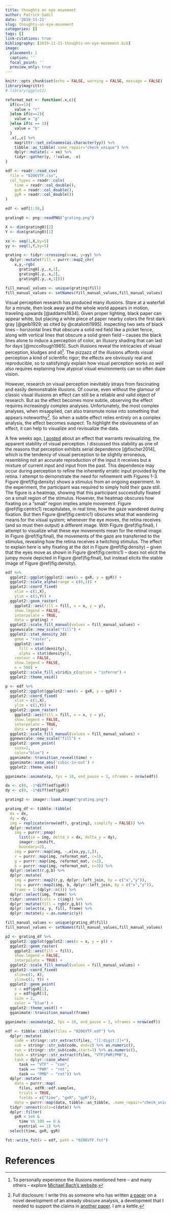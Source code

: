 ```yaml
---
title: thoughts on eye movement
author: Patrick Sadil
date: '2019-11-21'
slug: thoughts-on-eye-movement
categories: []
tags: []
link-citations: true
bibliography: [2019-11-21-thoughts-on-eye-movement.bib]
image:
  placement: 1
  caption: ''
  focal_point: ''
  preview_only: true
---
```


```r
knitr::opts_chunk$set(echo = FALSE, warning = FALSE, message = FALSE)
library(magrittr)
# library(ggplot2)

reformat_mat <- function(.x,c){
  if(c==1){
    value = "r"
  }else if(c==2){
    value = "g"
  }else if(c == 3){
    value = "b"
  }
  .x[,,c] %>%
    magrittr::set_colnames(as.character(yy)) %>%
    tibble::as_tibble(.name_repair="check_unique") %>%
    dplyr::mutate(x = xx) %>%
    tidyr::gather(y, !!value, -x)  
}

edf <- readr::read_csv(
  file = "0206VTF.csv",
  col_types = readr::cols(
    time = readr::col_double(),
    gxR = readr::col_double(),
    gyR = readr::col_double())
) 

edf <- edf[1:30,]

grating0 <- png::readPNG("grating.png")

X <- dim(grating0)[2]
Y <- dim(grating0)[1]

xx <- seq(1,X,by=5)
yy <- seq(1,Y,by=5)

grating <- tidyr::crossing(x=xx, y=yy) %>%
  dplyr::mutate(fill = purrr::map2_chr(
    x,y,~rgb(
      grating0[.y,.x,1],
      grating0[.y,.x,2],
      grating0[.y,.x,3])))

fill_manual_values <- unique(grating$fill)
fill_manual_values <- setNames(fill_manual_values,fill_manual_values)
```


Visual perception research has produced many illusions. Stare at a waterfall for a minute, then look away and the whole world appears in motion, traveling upwards [@addams1834]. Given proper lighting, black paper can appear white, but placing a white piece of paper nearby colors the first dark gray [@gelb1929; as cited by @cataliotti1995]. Inspecting two sets of black lines -- horizontal lines that obscure a solid red field like a picket fence, along with vertical lines that obscure a solid green field -- causes the black lines alone to induce a perception of color, an illusory shading that can last for days [@mccollough1965]. Such illusions reveal the intricacies of visual perception, kludges and all^[To personally experience the illusions mentioned here -- and many others -- explore [Michael Bach's website](https://michaelbach.de/ot/).]. The pizzazz of the illusions affords visual perception a kind of scientific rigor; the effects are obviously real and reproducible, so to satisfyingly explain how visual perception works _so well_ also requires explaining how atypical visual environments can so often dupe vision. 

However, research on visual perception inevitably strays from fascinating and easily demonstrable illusions. Of course, even without the glamour of classic visual illusions an effect can still be a reliable and valid object of research. But as the effect becomes more subtle, observing the effect requires increasingly complex analyses. Unfortunately, the most complex analyses, when misapplied, can also transmute noise into something that appears noteworthy^[Full disclosure: I write this as someone who has written [a paper](https://psadil.github.io/psadil/publication/sadil_huber_cowell_2019/) on a novel development of an already obscure analysis, a development that I needed to support the claims in [another paper](https://psadil.github.io/psadil/publication/sadil_potter_huber_cowell_dots_2019/). I am a kettle.]. So when a subtle effect relies entirely on a complex analysis, the effect becomes suspect. To highlight the obviousness of an effect, it can help to visualize and revisualize the data.

A few weeks ago, [I posted](https://psadil.github.io/psadil/post/serial-dependence/) about an effect that warrants revisualizing, the apparent stability of visual perception. I discussed this stability as one of the reasons that perception exhibits serial dependence [@fischer2014], which is the tendency of visual perception to be slightly erroneous, resembling not an accurate reproduction of the input it receives but a mixture of current input and input from the past. This dependence may occur during perception to refine the inherently erratic input provided by the retina. I attempt to demonstrate the need for refinement with Figures 1-3. Figure \@ref(fig:density) shows a stimulus from an ongoing experiment. In the experiment, the participant was required to simply hold their gaze still. The figure is a heatmap, showing that this participant successfully fixated on a small region of the stimulus. However, the heatmap obscures how fixating on a "small" region implies ample movement. Figure \@ref(fig:centric1) recapitulates, in real time, how the gaze wandered during fixation. But then Figure \@ref(fig:centric1) obscures what that wandering means for the visual system; whenever the eye moves, the retina receives (and so must then output) a different image. With Figure \@ref(fig:final), I attempt to visualize what these eye movements mean for the retinal image. In Figure \@ref(fig:final), the movements of the gaze are transferred to the stimulus, revealing how the retina receives a twitching stimulus. The effect to explain here is why fixating at the dot in Figure \@ref(fig:density) -- given that the eyes move as shown in Figure \@ref(fig:centric1) -- does not elicit the jumpy movie depicted in Figure \@ref(fig:final), but instead elicits the stable image of Figure \@ref(fig:density).

```r
edf %>%
  ggplot2::ggplot(ggplot2::aes(x = gxR, y = gyR)) +
  ggplot2::scale_alpha(range = c(0,1)) +
  ggplot2::coord_fixed(
    xlim = c(1,X), 
    ylim = c(1,Y)) +
  ggplot2::geom_raster(
    ggplot2::aes(fill = fill, x = x, y = y),
    show.legend = FALSE,
    interpolate = TRUE,
    data = grating) +
  ggplot2::scale_fill_manual(values = fill_manual_values) +
  ggnewscale::new_scale("fill") +
  ggplot2::stat_density_2d(
    geom = "raster",
    ggplot2::aes(
      fill = stat(density),
      alpha = stat(density)),
    contour = FALSE,
    show.legend = FALSE,
    n = 500) +
  ggplot2::scale_fill_viridis_c(option = "inferno") +
  ggplot2::theme_void() 

```


```r

p <- edf %>%
  ggplot2::ggplot(ggplot2::aes(x = gxR, y = gyR)) +
  ggplot2::coord_fixed(
    xlim = c(1,X), 
    ylim = c(1,Y)) +
  ggplot2::geom_raster(
    ggplot2::aes(fill = fill, x = x, y = y),
    show.legend = FALSE,
    interpolate = TRUE,
    data = grating) +
  ggplot2::scale_fill_manual(values = fill_manual_values) +
  ggnewscale::new_scale("fill") +
  ggplot2::geom_point(
    size=2, 
    color="blue") +
  gganimate::transition_reveal(time) +
  gganimate::ease_aes('cubic-in-out') +
  ggplot2::theme_void() 

gganimate::animate(p, fps = 10, end_pause = 3, nframes = nrow(edf))

```


```r
dx <- c(0, -1*diff(edf$gxR))
dy <- c(0, -1*diff(edf$gyR))

grating2 <- imager::load.image("grating.png")

grating_df <- tibble::tibble(
  dx = dx,
  dy = dy, 
  img = replicate(nrow(edf), grating2, simplify = FALSE)) %>%
  dplyr::mutate(
    img = purrr::pmap(
      list(im = img, delta_x = dx, delta_y = dy), 
      imager::imshift, 
      boundary=2),
    img = purrr::map(img, ~.x[xx,yy,1,]),
    r = purrr::map(img, reformat_mat, c=1),
    g = purrr::map(img, reformat_mat, c=2),
    b = purrr::map(img, reformat_mat, c=3)) %>%
  dplyr::select(r,g,b) %>%
  dplyr::mutate(
    img = purrr::map2(r,g, dplyr::left_join, by = c("x","y")),
    img = purrr::map2(img, b, dplyr::left_join, by = c("x","y")),
    frame = 1:(dplyr::n())) %>%
  dplyr::select(img, frame) %>%
  tidyr::unnest(cols = c(img)) %>%
  dplyr::mutate(fill = rgb(r,g,b)) %>%
  dplyr::select(x, y, fill, frame) %>%
  dplyr::mutate(y = as.numeric(y))

fill_manual_values <- unique(grating_df$fill)
fill_manual_values <- setNames(fill_manual_values,fill_manual_values)

p2 <- grating_df %>%
  ggplot2::ggplot(ggplot2::aes(x = x, y = y)) +
  ggplot2::geom_raster(
    ggplot2::aes(fill = fill),
    show.legend = FALSE,
    interpolate = TRUE) +
  ggplot2::scale_fill_manual(values = fill_manual_values) +
  ggplot2::coord_fixed(
    xlim=c(1, X), 
    ylim=c(1, Y)) +
  ggplot2::geom_point(
    x = edf$gxR[1],
    y = edf$gyR[1],
    size = 2, 
    color = "blue") +
  ggplot2::theme_void() +
  gganimate::transition_manual(frame)

gganimate::animate(p2, fps = 10, end_pause = 3, nframes = nrow(edf))

```


```r

edf <- tibble::tibble(files = "0206VTF.edf") %>%
  dplyr::mutate(
    code = stringr::str_extract(files, "[[:digit:]]+"),
    sub = stringr::str_sub(code, end=2) %>% as.numeric(),
    run = stringr::str_sub(code,start=3) %>% as.numeric(),
    task = stringr::str_extract(files, "VTF|PWR|PMB"),
    task = dplyr::case_when(
      task == "VTF" ~ "con",
      task == "PWR" ~ "ret",
      task == "PMB" ~ "ret")) %>%
  dplyr::mutate(
    data = purrr::map(
      files, edfR::edf.samples,
      trials = TRUE,
      fields = c("time", "gxR", "gyR")),
    data = purrr::map(data, tibble::as_tibble, .name_repair="check_unique")) %>%
  tidyr::unnest(cols=c(data)) %>%
  dplyr::filter(
    gxR < 1e6 &
      time %% 100 == 0 &
      eyetrial == 1) %>%
  select(time, gxR, gyR)

fst::write_fst(x = edf, path = "0206VTF.fst")
```


# References
